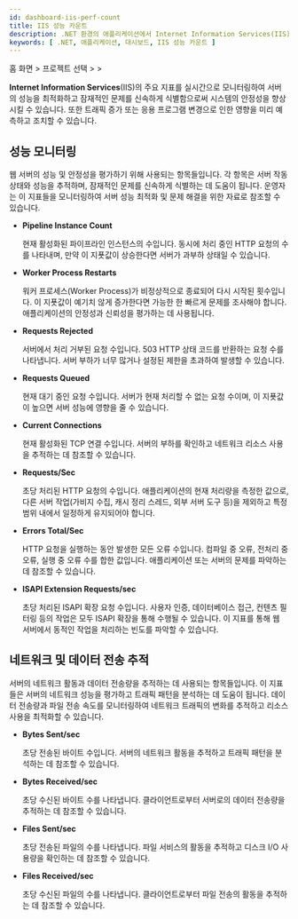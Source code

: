 ```yaml
---
id: dashboard-iis-perf-count
title: IIS 성능 카운트
description: .NET 환경의 애플리케이션에서 Internet Information Services(IIS)의 성능 및 상태를 실시간으로 모니터링할 수 있습니다.
keywords: [ .NET, 애플리케이션, 대시보드, IIS 성능 카운트 ]
---
```


홈 화면 &gt; 프로젝트 선택 &gt; <Cmdname sid="side_dashboard" className="uitext" /> &gt; <Cmdname sid="side_iisDashboard" className="uitext" />

**Internet Information Services**(IIS)의 주요 지표를 실시간으로 모니터링하여 서버의 성능을 최적화하고 잠재적인 문제를 신속하게 식별함으로써 시스템의 안정성을 향상시킬 수 있습니다. 또한 트래픽 증가 또는 응용 프로그램 변경으로 인한 영향을 미리 예측하고 조치할 수 있습니다.

<ImgLang img='dotnet-dashboard-iis-perf-count.png' desc='IIS 성능 카운트' />


## 성능 모니터링

웹 서버의 성능 및 안정성을 평가하기 위해 사용되는 항목들입니다. 각 항목은 서버 작동 상태와 성능을 추적하며, 잠재적인 문제를 신속하게 식별하는 데 도움이 됩니다. 운영자는 이 지표들을 모니터링하여 서버 성능 최적화 및 문제 해결을 위한 자료로 참조할 수 있습니다.

* **Pipeline Instance Count**

  현재 활성화된 파이프라인 인스턴스의 수입니다. 동시에 처리 중인 HTTP 요청의 수를 나타내며, 만약 이 지푯값이 상승한다면 서버가 과부하 상태일 수 있습니다.

* **Worker Process Restarts**

  워커 프로세스(Worker Process)가 비정상적으로 종료되어 다시 시작된 횟수입니다. 이 지푯값이 예기치 않게 증가한다면 가능한 한 빠르게 문제를 조사해야 합니다. 애플리케이션의 안정성과 신뢰성을 평가하는 데 사용됩니다.

* **Requests Rejected**

  서버에서 처리 거부된 요청 수입니다. 503 HTTP 상태 코드를 반환하는 요청 수를 나타냅니다. 서버 부하가 너무 많거나 설정된 제한을 초과하여 발생할 수 있습니다.

* **Requests Queued**

  현재 대기 중인 요청 수입니다. 서버가 현재 처리할 수 없는 요청 수이며, 이 지푯값이 높으면 서버 성능에 영향을 줄 수 있습니다.

* **Current Connections**

  현재 활성화된 TCP 연결 수입니다. 서버의 부하를 확인하고 네트워크 리소스 사용을 추적하는 데 참조할 수 있습니다.

* **Requests/Sec**

  초당 처리된 HTTP 요청의 수입니다. 애플리케이션의 현재 처리량을 측정한 값으로, 다른 서버 작업(가비지 수집, 캐시 정리 스레드, 외부 서버 도구 등)을 제외하고 특정 범위 내에서 일정하게 유지되어야 합니다.

* **Errors Total/Sec**

  HTTP 요청을 실행하는 동안 발생한 모든 오류 수입니다. 컴파일 중 오류, 전처리 중 오류, 실행 중 오류 수를 합한 값입니다. 애플리케이션 또는 서버의 문제를 파악하는 데 참조할 수 있습니다.

* **ISAPI Extension Requests/sec**

  초당 처리된 ISAPI 확장 요청 수입니다. 사용자 인증, 데이터베이스 접근, 컨텐츠 필터링 등의 작업은 모두 ISAPI 확장을 통해 수행될 수 있습니다. 이 지표를 통해 웹 서버에서 동적인 작업을 처리하는 빈도를 파악할 수 있습니다.


## 네트워크 및 데이터 전송 추적

서버의 네트워크 활동과 데이터 전송량을 추적하는 데 사용되는 항목들입니다. 이 지표들은 서버의 네트워크 성능을 평가하고 트래픽 패턴을 분석하는 데 도움이 됩니다. 데이터 전송량과 파일 전송 속도를 모니터링하여 네트워크 트래픽의 변화를 추적하고 리소스 사용을 최적화할 수 있습니다.

* **Bytes Sent/sec**

  초당 전송된 바이트 수입니다. 서버의 네트워크 활동을 추적하고 트래픽 패턴을 분석하는 데 참조할 수 있습니다.

* **Bytes Received/sec**

  초당 수신된 바이트 수를 나타냅니다. 클라이언트로부터 서버로의 데이터 전송량을 추적하는 데 참조할 수 있습니다.

* **Files Sent/sec**

  초당 전송된 파일의 수를 나타냅니다. 파일 서비스의 활동을 추적하고 디스크 I/O 사용량을 확인하는 데 참조할 수 있습니다.

* **Files Received/sec**

  초당 수신된 파일의 수를 나타냅니다. 클라이언트로부터 파일 전송의 활동을 추적하는 데 참조할 수 있습니다.